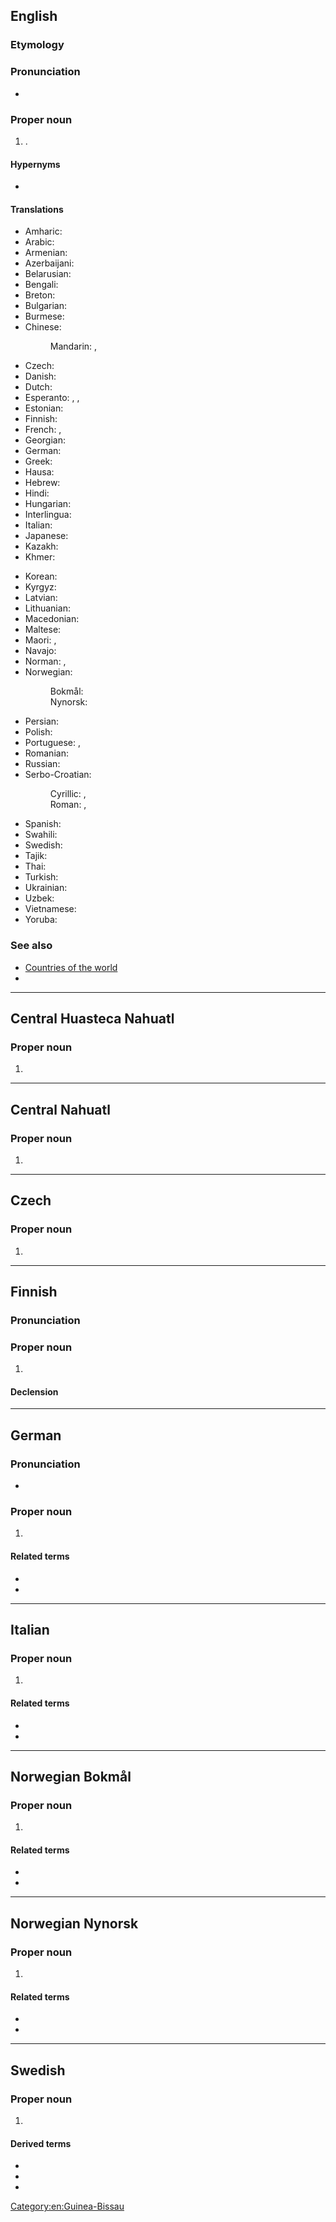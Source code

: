 {{also|Guinea Bissau}}
==English==
{{wikipedia}}

===Etymology===
{{compound|en|Guinea|Bissau}}

===Pronunciation===
* {{audio|en|En-us-Guinea-Bissau.ogg|Audio (US)}}

===Proper noun===
{{en-proper noun|head=[[Guinea]]-[[Bissau]]}}

# {{place|en|country|r/West Africa|official=Republic of Guinea-Bissau}}.

====Hypernyms====
* {{l|en|Subsahara}}

====Translations====
{{trans-top|Republic of Guinea-Bissau}}
* Amharic: {{t|am|ጊኔ-ቢሳው}}
* Arabic: {{t|ar|غِينِيَّا بِيسَاو|f|tr=ḡiniyyā bisāw}}
* Armenian: {{t|hy|Գվինեա Բիսաու}}
* Azerbaijani: {{t+|az|Qvineya-Bisau}}
* Belarusian: {{t|be|Гвіне́я-Біса́у|f}}
* Bengali: {{t+|bn|গিনি-বিসাউ}}
* Breton: {{t|br|Ginea-Bissau}}
* Bulgarian: {{t|bg|Гвине́я-Биса́у|f}}
* Burmese: {{t|my|ဂင်းနီဗစ်ဆော}}
* Chinese:
*: Mandarin: {{t+|cmn|幾內亞比紹|sc=Hani}}, {{t+|cmn|几内亚比绍|tr=Jǐnèiyà Bǐshào|sc=Hani}}
* Czech: {{t+|cs|Guinea-Bissau|f}}
* Danish: {{t+|da|Guinea-Bissau}}
* Dutch: {{t+|nl|Guinee-Bissau|n}}
* Esperanto: {{t|eo|Gvineo-Bisaŭo}}, {{t|eo|Gvineo-Bisaŭa}}, {{t|eo|Gvineo Bisaŭa}}
* Estonian: {{t+|et|Guinea-Bissau}}
* Finnish: {{t+|fi|Guinea-Bissau}}
* French: {{t+|fr|Guinée-Bissao}}, {{t+|fr|Guinée-Bissau}}
* Georgian: {{t|ka|გვინეა-ბისაუ}}
* German: {{t+|de|Guinea-Bissau|n}}
* Greek: {{t|el|Γουινέα-Μπισσάου}}
* Hausa: {{t|ha|Gini Bisau}}
* Hebrew: {{t|he|גינאה ביסאו|tr=gineh bisau|sc=Hebr}}
* Hindi: {{t+|hi|गिनी-बिसाऊ}}
* Hungarian: {{t+|hu|Bissau-Guinea}}
* Interlingua: {{t|ia|Guinea-Bissau}}
* Italian: {{t|it|Guinea Bissau}}
* Japanese: {{t+|ja|ギニアビサウ|tr=Ginia Bisau}}
* Kazakh: {{t|kk|Гвинея-Бисау}}
* Khmer: {{t-needed|km}}
{{trans-mid}}
* Korean: {{t+|ko|^기니비사우}}
* Kyrgyz: {{t+|ky|Гвинея-Бисау}}
* Latvian: {{t|lv|Gvineja-Bisava|f}}
* Lithuanian: {{t+|lt|Bisau Gvinėja|f}}
* Macedonian: {{t|mk|Гвине́ја-Биса́о|f}}
* Maltese: {{t|mt|Gwinea Bissaw|f|alt=il-Gwinea Bissaw}}
* Maori: {{t|mi|Kini Pihō}}, {{t|mi|Kini-Pīhau  }}
* Navajo: {{t|nv|Gíní Bisó}}
* Norman: {{t|nrf|Petite-Gùinaée|f}} {{qual|Guernsey}}, {{t|nrf|Dginnée-Bissau|f}} {{qual|Jersey}}
* Norwegian:
*: Bokmål: {{t+|nb|Guinea-Bissau}}
*: Nynorsk: {{t+|nn|Guinea-Bissau}}
* Persian: {{t|fa|گینه بیسائو|tr=gine bisâ'u}}
* Polish: {{t+|pl|Gwinea Bissau}}
* Portuguese: {{t+|pt|Guiné-Bissau|m}} {{qualifier|Portugal}}, {{t+|pt|Guinê-Bissau|m}} {{qualifier|Brazil}}
* Romanian: {{t+|ro|Guineea-Bissau|f}}
* Russian: {{t+|ru|Гвине́я-Биса́у|f}}
* Serbo-Croatian:
*: Cyrillic: {{t|sh|Гвинеја Бисао|f|sc=Cyrl}}, {{t|sh|Гвинеја Бисау|f}}
*: Roman: {{t|sh|Gvineja Bisao|f}}, {{t+|sh|Gvineja Bisau|f}}
* Spanish: {{t+|es|Guinea-Bisáu|f}}
* Swahili: {{t+|sw|Ginebisau}}
* Swedish: {{t+|sv|Guinea-Bissau}}
* Tajik: {{t|tg|Гвинея Бисау}}
* Thai: {{t|th|กินี-บิสเซา}}
* Turkish: {{t|tr|Gine-Bissau}}
* Ukrainian: {{t+|uk|Гвіне́я-Біса́у|f}}
* Uzbek: {{t|uz|Gvineya-Bisau}}
* Vietnamese: {{t|vi|Ghi-nê Bít-xao}}
* Yoruba: {{t|yo|Gíní-Bìsaù}}
{{trans-bottom}}

===See also===
* [[Appendix:Countries of the world|Countries of the world]]
* {{list:countries of Africa/en}}

[[Category:en:Guinea-Bissau]]

----

==Central Huasteca Nahuatl==

===Proper noun===
{{head|nch|proper noun}}

# {{place|nch|country|cont/Africa|t=Guinea-Bissau}}

----

==Central Nahuatl==

===Proper noun===
{{head|nhn|proper noun}}

# {{place|nhn|country|cont/Africa|t=Guinea-Bissau}}

----

==Czech==

===Proper noun===
{{cs-proper noun|g=f}}

# {{place|cs|country|r/West Africa|t=Guinea-Bissau}}

----

==Finnish==
{{wikipedia|lang=fi}}

===Pronunciation===
{{fi-pronunciation|ginea-bissau}}

===Proper noun===
{{fi-proper noun}}

# {{place|fi|country|r/West Africa|t=Guinea-Bissau}}

====Declension====
{{fi-decl-rosé|n=sg|Guinea-Bissau|a}}

----

==German==
{{wikipedia|lang=de}}

===Pronunciation===
* {{audio|de|De-Guinea-Bissau.ogg|Audio}}

===Proper noun===
{{de-proper noun|toponym}}

# {{place|de|country|r/West Africa|t=Guinea-Bissau}}

====Related terms====
* {{l|de|Guinea-Bissauer}}
* {{l|de|guinea-bissauisch}}

----

==Italian==
{{wikipedia|lang=it}}

===Proper noun===
{{head|it|proper noun|g=f}}

# {{place|it|country|r/West Africa|t=Guinea-Bissau}}

====Related terms====
* {{l|it|Guinea}}
* {{l|it|guineano}}

----

==Norwegian Bokmål==
{{wikipedia|lang=no}}

===Proper noun===
{{head|nb|proper noun|head=[[Guinea]]-[[Bissau]]}}

# {{place|nb|country|r/West Africa|t=Guinea-Bissau}}

====Related terms====
* {{l|nb|bissauguineaner}}
* {{l|nb|bissauguineansk}}

----

==Norwegian Nynorsk==
{{wikipedia|lang=nn}}

===Proper noun===
{{head|nn|proper noun|head=[[Guinea]]-[[Bissau]]}}

# {{place|nn|country|r/West Africa|t=Guinea-Bissau}}

====Related terms====
* {{l|nn|bissauguineanar}}
* {{l|nn|bissauguineansk}}

----

==Swedish==
{{wikipedia|lang=sv}}

===Proper noun===
{{sv-proper noun|n}}

# {{place|sv|country|r/West Africa|t=Guinea-Bissau}}

====Derived terms====
* {{l|sv|bissauguinean}}
* {{l|sv|bissauguineansk}}
* {{l|sv|bissauguineanska}}